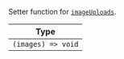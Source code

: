 Setter function for [`imageUploads`](../../../state-and-offline-support/contexts/message-input-context#imageuploads).

| Type               |
| ------------------ |
| `(images) => void` |
